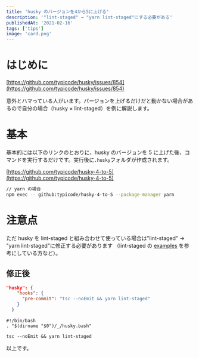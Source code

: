 ```yaml
---
title: 'husky のバージョンを4から5に上げる'
description: '"lint-staged" → "yarn lint-staged"にする必要がある'
publishedAt: '2021-02-16'
tags: ['tips']
image: 'card.png'
---
```


# はじめに

[https://github.com/typicode/husky/issues/854](https://github.com/typicode/husky/issues/854)

意外とハマっている人がいます。バージョンを上げるだけだと動かない場合があるので自分の場合（husky × lint-staged）を例に解説します。

# 基本

基本的には以下のリンクのとおりに、husky のバージョンを 5 に上げた後、コマンドを実行するだけです。実行後に`.husky`フォルダが作成されます。

[https://github.com/typicode/husky-4-to-5](https://github.com/typicode/husky-4-to-5)

```bash
// yarn の場合
npm exec -- github:typicode/husky-4-to-5 --package-manager yarn
```

# 注意点

ただ husky を lint-staged と組み合わせて使っている場合は"lint-staged" → "yarn lint-staged"に修正する必要があります
（lint-staged の [examples](https://github.com/okonet/lint-staged#examples) を参考にしている方など）。

## 修正後

```json:package.json
"husky": {
    "hooks": {
      "pre-commit": "tsc --noEmit && yarn lint-staged"
    }
  }
```

```bash:pre-commit
#!/bin/bash
. "$(dirname "$0")/_/husky.bash"

tsc --noEmit && yarn lint-staged
```

以上です。
